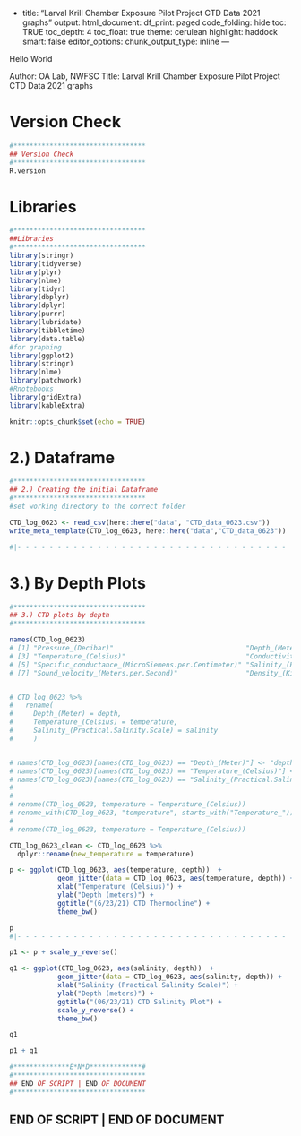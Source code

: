 -
title: "Larval Krill Chamber Exposure Pilot Project CTD Data 2021 graphs"
output:
 html_document:
    df_print: paged
    code_folding: hide
    toc: TRUE
    toc_depth: 4
    toc_float: true
    theme: cerulean
    highlight: haddock
    smart: false
editor_options: 
  chunk_output_type: inline
---


Hello World

Author: OA Lab, NWFSC
Title: Larval Krill Chamber Exposure Pilot Project CTD Data 2021 graphs


# Version Check
```r
#*********************************
## Version Check
#********************************* 
R.version

```




# Libraries
```r
#*********************************
##Libraries
#********************************* 
library(stringr)
library(tidyverse)
library(plyr)
library(nlme)
library(tidyr)
library(dbplyr)
library(dplyr)
library(purrr)
library(lubridate)
library(tibbletime)
library(data.table)
#for graphing
library(ggplot2)
library(stringr)
library(nlme)
library(patchwork)
#Rnotebooks 
library(gridExtra)
library(kableExtra)

```



```r
knitr::opts_chunk$set(echo = TRUE)
```



# 2.) Dataframe 
```r
#*********************************
## 2.) Creating the initial Dataframe
#*********************************
#set working directory to the correct folder

CTD_log_0623 <- read_csv(here::here("data", "CTD_data_0623.csv"))
write_meta_template(CTD_log_0623, here::here("data","CTD_data_0623"))

#|- - - - - - - - - - - - - - - - - - - - - - - - - - - - - - - - - - |

```





# 3.) By Depth Plots 
```r
#*********************************
## 3.) CTD plots by depth 
#*********************************

names(CTD_log_0623)
# [1] "Pressure_(Decibar)"                                 "Depth_(Meter)"                                     
# [3] "Temperature_(Celsius)"                              "Conductivity_(MicroSiemens.per.Centimeter)"        
# [5] "Specific_conductance_(MicroSiemens.per.Centimeter)" "Salinity_(Practical.Salinity.Scale)"               
# [7] "Sound_velocity_(Meters.per.Second)"                 "Density_(Kilograms.per.Cubic.Meter)"


# CTD_log_0623 %>%
#   rename(
#     Depth_(Meter) = depth,
#     Temperature_(Celsius) = temperature,
#     Salinity_(Practical.Salinity.Scale) = salinity
#     )


# names(CTD_log_0623)[names(CTD_log_0623) == "Depth_(Meter)"] <- "depth"
# names(CTD_log_0623)[names(CTD_log_0623) == "Temperature_(Celsius)"] <- "temperature"
# names(CTD_log_0623)[names(CTD_log_0623) == "Salinity_(Practical.Salinity.Scale)"] <- "salinity"
# 
# 
# rename(CTD_log_0623, temperature = Temperature_(Celsius))
# rename_with(CTD_log_0623, "temperature", starts_with("Temperature_"))
# 
# rename(CTD_log_0623, temperature = Temperature_(Celsius))

CTD_log_0623_clean <- CTD_log_0623 %>%
  dplyr::rename(new_temperature = temperature)

p <- ggplot(CTD_log_0623, aes(temperature, depth))  + 
            geom_jitter(data = CTD_log_0623, aes(temperature, depth)) +
            xlab("Temperature (Celsius)") +
            ylab("Depth (meters)") +
            ggtitle("(6/23/21) CTD Thermocline") +
            theme_bw() 

p
#|- - - - - - - - - - - - - - - - - - - - - - - - - - - - - - - - - - |


```



```r

p1 <- p + scale_y_reverse()


```





```r
q1 <- ggplot(CTD_log_0623, aes(salinity, depth))  + 
            geom_jitter(data = CTD_log_0623, aes(salinity, depth)) +
            xlab("Salinity (Practical Salinity Scale)") +
            ylab("Depth (meters)") +
            ggtitle("(06/23/21) CTD Salinity Plot") +
            scale_y_reverse() +
            theme_bw() 

q1
```

```r
p1 + q1
```






```r
#**************E*N*D*************# 
#*********************************
## END OF SCRIPT | END OF DOCUMENT 
#*********************************
```


## END OF SCRIPT | END OF DOCUMENT
















